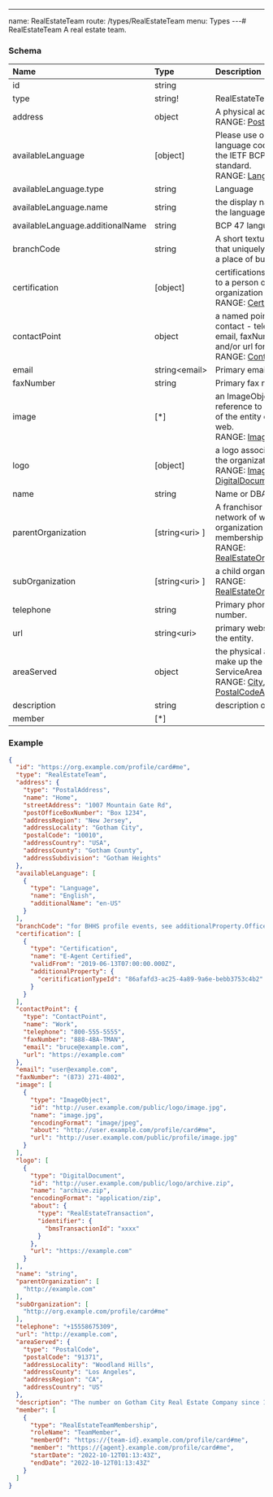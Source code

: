 ---
name: RealEstateTeam
route: /types/RealEstateTeam
menu: Types
---# RealEstateTeam
A real estate team.


### Schema
| Name | Type | Description |
|:-----| :--- | :---------- |
| id | string |   |
| type | string! | RealEstateTeam  |
| address | object | A physical address. <br/>RANGE: [PostalAddress](/types/PostalAddress) |
| availableLanguage | [object] | Please use one of the language codes from the IETF BCP 47 standard. <br/>RANGE: [Language](/types/Language) |
| availableLanguage.type | string | Language  |
| availableLanguage.name | string | the display name of the language  |
| availableLanguage.additionalName | string | BCP 47 language code  |
| branchCode | string | A short textual code that uniquely identifies a place of business.  |
| certification | [object] | certifications granted to a person or organization <br/>RANGE: [Certification](/types/Certification) |
| contactPoint | object | a named point of contact - telephone, email, faxNumber, and/or url for the entity <br/>RANGE: [ContactPoint](/types/ContactPoint) |
| email | string&lt;email&gt;  | Primary email address.  |
| faxNumber | string | Primary fax number.  |
| image | [*] | an ImageObject or URI reference to an image of the entity on the web. <br/>RANGE: [ImageObject](/types/ImageObject) |
| logo | [object] | a logo associated with the organization. <br/>RANGE: [ImageObject](/types/ImageObject), [DigitalDocument](/types/DigitalDocument) |
| name | string | Name or DBA.  |
| parentOrganization | [string&lt;uri&gt; ] | A franchisor or affiliate network of which this organization plays a membership role. <br/>RANGE: [RealEstateOrganization](/types/RealEstateOrganization) |
| subOrganization | [string&lt;uri&gt; ] | a child organization <br/>RANGE: [RealEstateOrganization](/types/RealEstateOrganization) |
| telephone | string | Primary phone number.  |
| url | string&lt;uri&gt;  | primary website/url for the entity.  |
| areaServed | object | the physical areas that make up the ServiceArea <br/>RANGE: [City](/types/City), [PostalCodeArea](/types/PostalCodeArea) |
| description | string | description of the item.  |
| member | [*] |   |

### Example
```json
{
  "id": "https://org.example.com/profile/card#me",
  "type": "RealEstateTeam",
  "address": {
    "type": "PostalAddress",
    "name": "Home",
    "streetAddress": "1007 Mountain Gate Rd",
    "postOfficeBoxNumber": "Box 1234",
    "addressRegion": "New Jersey",
    "addressLocality": "Gotham City",
    "postalCode": "10010",
    "addressCountry": "USA",
    "addressCounty": "Gotham County",
    "addressSubdivision": "Gotham Heights"
  },
  "availableLanguage": [
    {
      "type": "Language",
      "name": "English",
      "additionalName": "en-US"
    }
  ],
  "branchCode": "for BHHS profile events, see additionalProperty.OfficeId",
  "certification": [
    {
      "type": "Certification",
      "name": "E-Agent Certified",
      "validFrom": "2019-06-13T07:00:00.000Z",
      "additionalProperty": {
        "ceritificationTypeId": "86afafd3-ac25-4a89-9a6e-bebb3753c4b2"
      }
    }
  ],
  "contactPoint": {
    "type": "ContactPoint",
    "name": "Work",
    "telephone": "800-555-5555",
    "faxNumber": "888-4BA-TMAN",
    "email": "bruce@example.com",
    "url": "https://example.com"
  },
  "email": "user@example.com",
  "faxNumber": "(873) 271-4802",
  "image": [
    {
      "type": "ImageObject",
      "id": "http://user.example.com/public/logo/image.jpg",
      "name": "image.jpg",
      "encodingFormat": "image/jpeg",
      "about": "http://user.example.com/profile/card#me",
      "url": "http://user.example.com/public/profile/image.jpg"
    }
  ],
  "logo": [
    {
      "type": "DigitalDocument",
      "id": "http://user.example.com/public/logo/archive.zip",
      "name": "archive.zip",
      "encodingFormat": "application/zip",
      "about": {
        "type": "RealEstateTransaction",
        "identifier": {
          "bmsTransactionId": "xxxx"
        }
      },
      "url": "https://example.com"
    }
  ],
  "name": "string",
  "parentOrganization": [
    "http://example.com"
  ],
  "subOrganization": [
    "http://org.example.com/profile/card#me"
  ],
  "telephone": "+15558675309",
  "url": "http://example.com",
  "areaServed": {
    "type": "PostalCode",
    "postalCode": "91371",
    "addressLocality": "Woodland Hills",
    "addressCounty": "Los Angeles",
    "addressRegion": "CA",
    "addressCountry": "US"
  },
  "description": "The number on Gotham City Real Estate Company since 1940",
  "member": [
    {
      "type": "RealEstateTeamMembership",
      "roleName": "TeamMember",
      "memberOf": "https://{team-id}.example.com/profile/card#me",
      "member": "https://{agent}.example.com/profile/card#me",
      "startDate": "2022-10-12T01:13:43Z",
      "endDate": "2022-10-12T01:13:43Z"
    }
  ]
}
```
